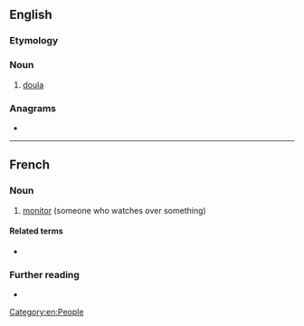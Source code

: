 ==English==

===Etymology===
{{bor|en|fr|monitrice|withtext=1}}

===Noun===
{{en-noun}}

# [[doula]] {{gloss|one who provides support during pregnancy and childbirth}}

===Anagrams===
* {{anagrams|en|microtine}}

[[Category:en:People]]

----

==French==

===Noun===
{{fr-noun|f}}

# [[monitor]] (someone who watches over something)

====Related terms====
* {{l|fr|moniteur}}

===Further reading===
* {{R:TLFi}}
